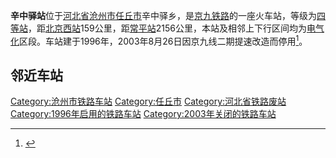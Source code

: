 {{Infobox China railway station
|车站名称 = 辛中驿站
|eng_name = Xinzhongyi Railway Station
|图片 = Ruins of Xinzhongyi Railway Station (20160615102343).jpg
|图片介绍 = 辛中驿站残存的站台
|code = 24743<ref>{{cite book|author=铁道部电子计算技术中心, 铁道部运输局|title=铁路车站站名代码表：TMIS使用|publisher=中国铁道出版社|location=北京|year=1998|isbn=9787113030995|pages=45}}</ref>
|commercial_code = EKP
|pinyin_code = XZY
|车站位置 = [[河北省|河北省]][[沧州市|沧州市]][[任丘市|任丘市]]
|坐标 = {{coord|38|35|49|N|116|04|26|E|display=inline,title}}
|归属 = [[北京铁路局|北京铁路局]]
|线路 = [[京九铁路|京九铁路]]
|车站等级 =[[四等站_(中国)|四等站]]
|closed = 2003年8月26日
|使用状态 = 已停运
}} 
'''辛中驿站'''位于[[河北省|河北省]][[沧州市|沧州市]][[任丘市|任丘市]]辛中驿乡，是[[京九铁路|京九铁路]]的一座火车站，等级为[[四等站(中国)|四等站]]，距[[北京西站|北京西站]]159公里，距[[常平站|常平站]]2156公里，本站及相邻上下行区间均为[[电气化|电气化]]区段。车站建于1996年，2003年8月26日因京九线二期提速改造而停用<ref name="crbj8804">{{cite book|author=《北京铁路局志》编纂委员会|title=北京铁路局志（1988–2004）|publisher=方志出版社|year=2006|isbn=7-80192-798-2}}</ref>{{rp|97}}。

== 邻近车站 ==
{{Start rail box|[[中国铁路|中国铁路]]}}
{{s-inop|[[任丘站|任丘站]]|{{站|北京西}}方向}}
{{s-line|[[京九铁路|京九铁路]]<br />← 12km 辛中驿站 15km →}}
{{s-inop|[[河间西站|河间西站]]|{{站|常平}}方向}}
{{End box}}

{{京九铁路}}
[[Category:沧州市铁路车站|Category:沧州市铁路车站]]
[[Category:任丘市|Category:任丘市]]
[[Category:河北省铁路废站|Category:河北省铁路废站]]
[[Category:1996年启用的铁路车站|Category:1996年启用的铁路车站]]
[[Category:2003年关闭的铁路车站|Category:2003年关闭的铁路车站]]